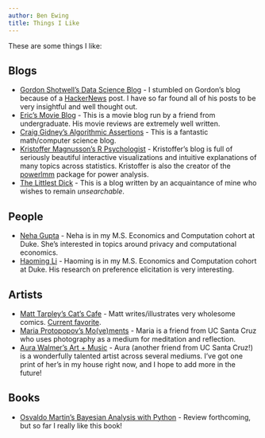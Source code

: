 ---
author: Ben Ewing
title: Things I Like
---

These are some things I like:

## Blogs

* [Gordon Shotwell's Data Science Blog](https://blog.shotwell.ca/) - I stumbled on Gordon's blog because of a [HackerNews](https://news.ycombinator.com/item?id=21965248) post. I have so far found all of his posts to be very insightful and well thought out.
* [Eric's Movie Blog](https://dweemeister.tumblr.com/) - This is a movie blog run by a friend from undergraduate. His movie reviews are extremely well written.
* [Craig Gidney's Algorithmic Assertions](https://algassert.com/) - This is a fantastic math/computer science blog.
* [Kristoffer Magnusson's R Psychologist](https://rpsychologist.com/) - Kristoffer's blog is full of seriously beautiful interactive visualizations and intuitive explanations of many topics across statistics. Kristoffer is also the creator of the [powerlmm](https://cran.r-project.org/web/packages/powerlmm/index.html) package for power analysis.
* [The Littlest Dick](https://thelittlestdick.wordpress.com/) - This is a blog written by an acquaintance of mine who wishes to remain _unsearchable_.

## People

* [Neha Gupta](https://guptane6.github.io/index.html) - Neha is in my M.S. Economics and Computation cohort at Duke. She's interested in topics around privacy and computational economics.
* [Haoming Li](https://haoming.li/) - Haoming is in my M.S. Economics and Computation cohort at Duke. His research on preference elicitation is very interesting.

## Artists

* [Matt Tarpley's Cat's Cafe](https://www.catscafecomics.com/) - Matt writes/illustrates very wholesome comics. [Current favorite](https://www.catscafecomics.com/post/613750137827770368/i-am-trying).
* [Maria Protopopov's Mo(ve)ments](https://mariaprotopopov.com/) - Maria is a friend from UC Santa Cruz who uses photography as a medium for meditation and reflection.
* [Aura Walmer's Art + Music](https://aurawalmer.com/) - Aura (another friend from UC Santa Cruz!) is a wonderfully talented artist across several mediums. I've got one print of her's in my house right now, and I hope to add more in the future!

## Books

* [Osvaldo Martin's Bayesian Analysis with Python](https://www.packtpub.com/big-data-and-business-intelligence/bayesian-analysis-python-second-edition) - Review forthcoming, but so far I really like this book!